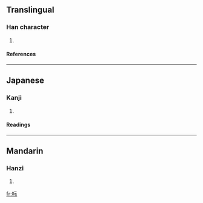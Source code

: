 ==Translingual==
===Han character===
{{Han char|rn=30|rad=口|as=05|sn=8|four=|canj=口一一火 (RMMF)}}
# {{defn|Han}}
====References====
{{Han ref|kx=0182.010|dkj=03442|dj=0401.010|hdz=10597.080|uh=5469|ud=21609}}
----
==Japanese==
===Kanji===
{{ja-kanji|grade=|rs=口05}}
# {{defn|Japanese}} 
====Readings====
{{ja-readings|on=[[し]] (shi)|kun=[[たしなむ]] (tashinamu), [[このむ]] (konomu)}}
----
==Mandarin==
===Hanzi===
{{cmn-hanzi|pin=[[shì]] (shi4)|wg=shih<sup>4</sup>}}
# {{defn|Mandarin}}

[[fr:呩]]